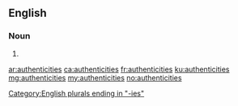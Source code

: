 ==English==

===Noun===
{{head|en|noun plural form}}

# {{plural of|authenticity|lang=en}}

[[Category:English plurals ending in "-ies"]]

[[ar:authenticities]]
[[ca:authenticities]]
[[fr:authenticities]]
[[ku:authenticities]]
[[mg:authenticities]]
[[my:authenticities]]
[[no:authenticities]]